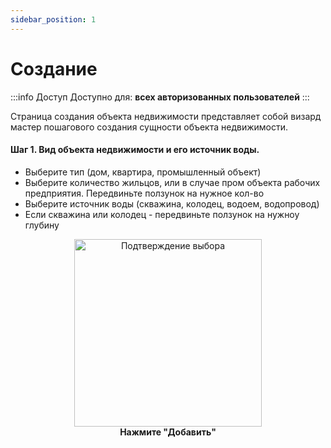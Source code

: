 ```yaml
---
sidebar_position: 1 
---
```


# Создание

:::info Доступ
Доступно для: **всех авторизованных пользователей**
:::

Страница создания объекта недвижимости представляет собой визард мастер пошагового создания сущности объекта недвижимости. 

#### Шаг 1. Вид объекта недвижимости и его источник воды. 

- Выберите тип (дом, квартира, промышленный объект)
- Выберите количество жильцов, или в случае пром объекта рабочих предприятия. Передвиньте ползунок на нужное кол-во
- Выберите источник воды (скважина, колодец, водоем, водопровод)
- Если скважина или колодец - передвиньте ползунок на нужноу глубину

<div align="center">
  <img src="/img/real-estate/create_step_1.png" alt="Подтверждение выбора" width="300" />
  <figcaption><b>Нажмите "Добавить"</b></figcaption>
</div>





